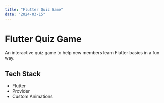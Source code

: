 ```yaml
---
title: "Flutter Quiz Game"
date: "2024-03-15"
---
```


# Flutter Quiz Game

An interactive quiz game to help new members learn Flutter basics in a fun way.

## Tech Stack
- Flutter
- Provider
- Custom Animations
